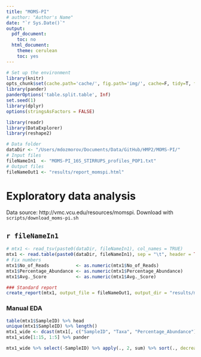 ```yaml
---
title: "MOMS-PI"
# author: "Author's Name"
date: "`r Sys.Date()`"
output:
  pdf_document:
    toc: no
  html_document:
    theme: cerulean
    toc: yes
---
```


```r
# Set up the environment
library(knitr)
opts_chunk$set(cache.path='cache/', fig.path='img/', cache=F, tidy=T, fig.keep='high', echo=F, dpi=100, warnings=F, message=F, comment=NA, warning=F, results='as.is', fig.width = 10, fig.height = 6) #out.width=700, 
library(pander)
panderOptions('table.split.table', Inf)
set.seed(1)
library(dplyr)
options(stringsAsFactors = FALSE)
```

```r
library(readr)
library(DataExplorer)
library(reshape2)
```


```r
# Data folder
dataDir <- "/Users/mdozmorov/Documents/Data/GitHub/HMP2/MOMS-PI/"
# Input files
fileNameIn1  <- "MOMS-PI_16S_STIRRUPS_profiles_POP1.txt"
# Output files
fileNameOut1 <- "results/report_momspi.html"
```

# Exploratory data analysis

Data source: http://vmc.vcu.edu/resources/momspi. Download with `scripts/download_moms-pi.sh`

## `r fileNameIn1`

```r
# mtx1 <- read_tsv(paste0(dataDir, fileNameIn1), col_names = TRUE)
mtx1 <- read.table(paste0(dataDir, fileNameIn1), sep = "\t", header = TRUE)
# Fix numbers
mtx1$No_of_Reads          <- as.numeric(mtx1$No_of_Reads)
mtx1$Percentage_Abundance <- as.numeric(mtx1$Percentage_Abundance)
mtx1$Avg._Score           <- as.numeric(mtx1$Avg._Score)
```


```r
### Standard report
create_report(mtx1, output_file = fileNameOut1, output_dir = "results/momspi")
```

### Manual EDA

```r
table(mtx1$SampleID) %>% head
unique(mtx1$SampleID) %>% length()
mtx1_wide <- dcast(mtx1[, c("SampleID", "Taxa", "Percentage_Abundance")], SampleID ~ Taxa, value.var = "Percentage_Abundance", fun.aggregate = sum)
mtx1_wide[1:15, 1:5] %>% pander

mtx1_wide %>% select(-SampleID) %>% apply(., 2, sum) %>% sort(., decreasing = TRUE) %>% head
```


